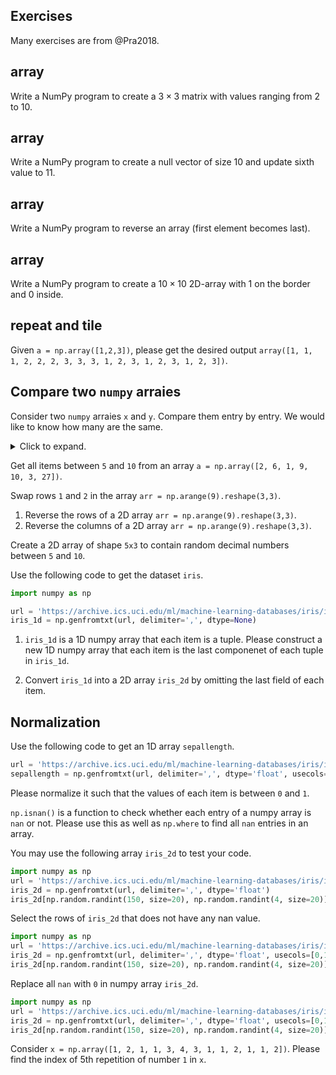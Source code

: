 
## Exercises

Many exercises are from @Pra2018.

::: {#exr-}
## array
Write a NumPy program to create a $3\times3$ matrix with values ranging from 2 to 10.
:::


::: {#exr-}
## array
Write a NumPy program to create a null vector of size 10 and update sixth value to 11.
:::



::: {#exr-}
## array
Write a NumPy program to reverse an array (first element becomes last).
:::


::: {#exr-}
## array
Write a NumPy program to create a $10\times10$ 2D-array with 1 on the border and 0 inside.
:::


::: {#exr-}
## repeat and tile
Given `a = np.array([1,2,3])`, please get the desired output `array([1, 1, 1, 2, 2, 2, 3, 3, 3, 1, 2, 3, 1, 2, 3, 1, 2, 3])`.
:::


::: {#exr-}
## Compare two `numpy` arraies
Consider two `numpy` arraies `x` and `y`. Compare them entry by entry. We would like to know how many are the same.
:::

<details>
<summary>Click to expand.</summary>

::: {.solution}
Note that `bool` values `True` and `False` can be treated as numbers `1` and `0`. 

```python
import numpy as np

x = np.array([1, 2, 3, 4, 5])
y = np.array([2, 1, 4, 4, 5])

numofsame = np.sum(x == y)
print(numofsame)
```
:::
</details>



::: {#exr-}
Get all items between `5` and `10` from an array `a = np.array([2, 6, 1, 9, 10, 3, 27])`.
:::


::: {#exr-}
Swap rows `1` and `2` in the array `arr = np.arange(9).reshape(3,3)`.
:::


::: {#exr-}
1. Reverse the rows of a 2D array `arr = np.arange(9).reshape(3,3)`.
2. Reverse the columns of a 2D array `arr = np.arange(9).reshape(3,3)`.
:::


::: {#exr-}
Create a 2D array of shape `5x3` to contain random decimal numbers between `5` and `10`.
:::


::: {#exr-}
Use the following code to get the dataset `iris`. 

```python
import numpy as np

url = 'https://archive.ics.uci.edu/ml/machine-learning-databases/iris/iris.data'
iris_1d = np.genfromtxt(url, delimiter=',', dtype=None)
```

1. `iris_1d` is a 1D numpy array that each item is a tuple. Please construct a new 1D numpy array that each item is the last componenet of each tuple in `iris_1d`.

2. Convert `iris_1d` into a 2D array `iris_2d` by omitting the last field of each item.

:::



::: {#exr-}
## Normalization

Use the following code to get an 1D array `sepallength`.
```python
url = 'https://archive.ics.uci.edu/ml/machine-learning-databases/iris/iris.data'
sepallength = np.genfromtxt(url, delimiter=',', dtype='float', usecols=[0])
```
Please normalize it such that the values of each item is between `0` and `1`.

:::



::: {#exr-}
`np.isnan()` is a function to check whether each entry of a numpy array is `nan` or not. Please use this as well as `np.where` to find all `nan` entries in an array. 

You may use the following array `iris_2d` to test your code.

```python
import numpy as np
url = 'https://archive.ics.uci.edu/ml/machine-learning-databases/iris/iris.data'
iris_2d = np.genfromtxt(url, delimiter=',', dtype='float')
iris_2d[np.random.randint(150, size=20), np.random.randint(4, size=20)] = np.nan
```
:::



::: {#exr-}
Select the rows of `iris_2d` that does not have any nan value.

```python
import numpy as np
url = 'https://archive.ics.uci.edu/ml/machine-learning-databases/iris/iris.data'
iris_2d = np.genfromtxt(url, delimiter=',', dtype='float', usecols=[0,1,2,3])
iris_2d[np.random.randint(150, size=20), np.random.randint(4, size=20)] = np.nan
```

:::


::: {#exr-}
Replace all `nan` with `0` in numpy array `iris_2d`.

```python
import numpy as np
url = 'https://archive.ics.uci.edu/ml/machine-learning-databases/iris/iris.data'
iris_2d = np.genfromtxt(url, delimiter=',', dtype='float', usecols=[0,1,2,3])
iris_2d[np.random.randint(150, size=20), np.random.randint(4, size=20)] = np.nan
```

:::



::: {#exr-}
Consider `x = np.array([1, 2, 1, 1, 3, 4, 3, 1, 1, 2, 1, 1, 2])`. Please find the index of 5th repetition of number `1` in `x`.
:::